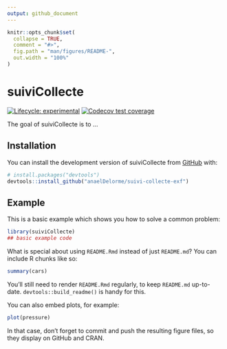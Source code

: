 ```yaml
---
output: github_document
---
```


<!-- README.md is generated from README.Rmd. Please edit that file -->

```r
knitr::opts_chunk$set(
  collapse = TRUE,
  comment = "#>",
  fig.path = "man/figures/README-",
  out.width = "100%"
)
```

# suiviCollecte

<!-- badges: start -->
[![Lifecycle: experimental](https://img.shields.io/badge/lifecycle-experimental-orange.svg)](https://lifecycle.r-lib.org/articles/stages.html#experimental)
[![Codecov test coverage](https://codecov.io/gh/anaelDelorme/suivi-collecte-exf/branch/main/graph/badge.svg)](https://app.codecov.io/gh/anaelDelorme/suivi-collecte-exf?branch=main)
<!-- badges: end -->

The goal of suiviCollecte is to ...

## Installation

You can install the development version of suiviCollecte from [GitHub](https://github.com/) with:

``` r
# install.packages("devtools")
devtools::install_github("anaelDelorme/suivi-collecte-exf")
```

## Example

This is a basic example which shows you how to solve a common problem:

```r
library(suiviCollecte)
## basic example code
```

What is special about using `README.Rmd` instead of just `README.md`? You can include R chunks like so:

```r
summary(cars)
```

You'll still need to render `README.Rmd` regularly, to keep `README.md` up-to-date. `devtools::build_readme()` is handy for this.

You can also embed plots, for example:

```r
plot(pressure)
```

In that case, don't forget to commit and push the resulting figure files, so they display on GitHub and CRAN.
